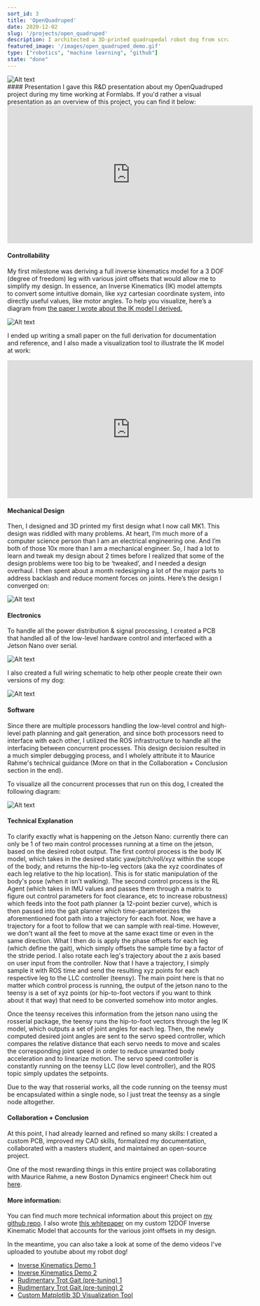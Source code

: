 ```yaml
---
sort_id: 3
title: 'OpenQuadruped'
date: 2020-12-02
slug: '/projects/open_quadruped'
description: I architected a 3D-printed quadrupedal robot dog from scratch.
featured_image: '/images/open_quadruped_demo.gif'
type: ["robotics", "machine learning", "github"]
state: "done"
---
```

<div style={{ display: "flex", justifyContent: "center", alignItems: "center"}}>
<img src="/images/open_quadruped_demo.gif" alt="Alt text" title="Image Title" style={{ width: "300px" }}/>
</div>
#### Presentation
I gave this R&D presentation about my OpenQuadruped project during my time working at Formlabs. If you'd rather a visual presentation as an overview of this project, you can find it below:

<div style={{ display: "flex", justifyContent: "center", alignItems: "center"}}>
	<iframe width="560" height="315" src="https://www.youtube.com/embed/K3KR-O-sAyI" frameborder="0" allow="accelerometer; autoplay; clipboard-write; encrypted-media; gyroscope; picture-in-picture" allowfullscreen></iframe>
</div>


#### Controllability
My first milestone was deriving a full inverse kinematics model for a 3 DOF (degree of freedom) leg with various joint offsets that would allow me to simplify my design. In essence, an Inverse Kinematics (IK) model attempts to convert some intuitive domain, like xyz cartesian coordinate system, into directly useful values, like motor angles. To help you visualize, here’s a diagram from [the paper I wrote about the IK model I derived.](https://www.adhamelarabawy.com/images/IK_Model.pdf)

<div style={{ display: "flex", justifyContent: "center", alignItems: "center"}}>
<img src="/images/ik_demo.png" alt="Alt text" title="Image Title" style={{ width: "200px" }}/>
</div>

I ended up writing a small paper on the full derivation for documentation and reference, and I also made a visualization tool to illustrate the IK model at work:


<div style={{ display: "flex", justifyContent: "center", alignItems: "center"}}>
	<iframe width="560" height="315" src="https://www.youtube.com/embed/LBjqJVEXwhM" frameborder="0" allow="accelerometer; autoplay; clipboard-write; encrypted-media; gyroscope; picture-in-picture" allowfullscreen></iframe>
</div>


#### Mechanical Design
Then, I designed and 3D printed my first design what I now call MK1. This design was riddled with many problems. At heart, I’m much more of a computer science person than I am an electrical engineering one. And I’m both of those 10x more than I am a mechanical engineer. So, I had a lot to learn and tweak my design about 2 times before I realized that some of the design problems were too big to be ‘tweaked’, and I needed a design overhaul. I then spent about a month redesigning a lot of the major parts to address backlash and reduce moment forces on joints. Here’s the design I converged on:

<div style={{ display: "flex", justifyContent: "center", alignItems: "center"}}>
<img src="/images/OQ_SideView.png" alt="Alt text" title="Image Title" style={{ width: "400px" }}/>
</div>

#### Electronics
To handle all the power distribution & signal processing, I created a PCB that handled all of the low-level hardware control and interfaced with a Jetson Nano over serial.

<div style={{ display: "flex", justifyContent: "center", alignItems: "center"}}>
<img src="/images/OQ_Electronics.png" alt="Alt text" title="Image Title" style={{ width: "300px" }}/>
</div>

I also created a full wiring schematic to help other people create their own versions of my dog:

<div style={{ display: "flex", justifyContent: "center", alignItems: "center"}}>
<img src="/images/OQ_wiring_diagram.png" alt="Alt text" title="Image Title" style={{ width: "500px" }}/>
</div>

#### Software
Since there are multiple processors handling the low-level control and high-level path planning and gait generation, and since both processors need to interface with each other, I utilized the ROS infrastructure to handle all the interfacing between concurrent processes. This design decision resulted in a much simpler debugging process, and I wholely attribute it to Maurice Rahme's technical guidance (More on that in the Collaboration + Conclusion section in the end).

To visualize all the concurrent processes that run on this dog, I created the following diagram:

<div style={{ display: "flex", justifyContent: "center", alignItems: "center"}}>
<img src="/images/OQ_node_infrastructure.png" alt="Alt text" title="Image Title" style={{ width: "600px" }}/>
</div>


#### Technical Explanation
To clarify exactly what is happening on the Jetson Nano: currently there can only be 1 of two main control processes running at a time on the jetson, based on the desired robot output. The first control process is the body IK model, which takes in the desired static yaw/pitch/roll/xyz within the scope of the body, and returns the hip-to-leg vectors (aka the xyz coordinates of each leg relative to the hip location). This is for static manipulation of the body's pose (when it isn't walking). The second control process is the RL Agent (which takes in IMU values and passes them through a matrix to figure out control parameters for foot clearance, etc to increase robustness) which feeds into the foot path planner (a 12-point bezier curve), which is then passed into the gait planner which time-parameterizes the aforementioned foot path into a trajectory for each foot. Now, we have a trajectory for a foot to follow that we can sample with real-time. However, we don't want all the feet to move at the same exact time or even in the same direction. What I then do is apply the phase offsets for each leg (which define the gait), which simply offsets the sample time by a factor of the stride period. I also rotate each leg's trajectory about the z axis based on user input from the controller. Now that I have a trajectory, I simply sample it with ROS time and send the resulting xyz points for each respective leg to the LLC controller (teensy). The main point here is that no matter which control process is running, the output of the jetson nano to the teensy is a set of xyz points (or hip-to-foot vectors if you want to think about it that way) that need to be converted somehow into motor angles.

Once the teensy receives this information from the jetson nano using the rosserial package, the teensy runs the hip-to-foot vectors through the leg IK model, which outputs a set of joint angles for each leg. Then, the newly computed desired joint angles are sent to the servo speed controller, which compares the relative distance that each servo needs to move and scales the corresponding joint speed in order to reduce unwanted body acceleration and to linearize motion. The servo speed controller is constantly running on the teensy LLC (low level controller), and the ROS topic simply updates the setpoints.

Due to the way that rosserial works, all the code running on the teensy must be encapsulated within a single node, so I just treat the teensy as a single node altogether.


#### Collaboration + Conclusion
At this point, I had already learned and refined so many skills: I created a custom PCB, improved my CAD skills, formalized my documentation, collaborated with a masters student, and maintained an open-source project.

One of the most rewarding things in this entire project was collaborating with Maurice Rahme, a new Boston Dynamics engineer! Check him out [here](https://moribots.github.io/).


#### More information:
You can find much more technical information about this project on [my github repo](https://github.com/adham-elarabawy/open-quadruped). I also wrote [this whitepaper](/images/IK_Model.pdf) on my custom 12DOF Inverse Kinematic Model that accounts for the various joint offsets in my design.

In the meantime, you can also take a look at some of the demo videos I've uploaded to youtube about my robot dog!

* [Inverse Kinematics Demo 1](https://youtu.be/fMi5kvk-6Ek)
* [Inverse Kinematics Demo 2](https://youtu.be/GEAmn419laA)
* [Rudimentary Trot Gait (pre-tuning) 1](https://youtu.be/_3zA3F-i4RU)
* [Rudimentary Trot Gait (pre-tuning) 2](https://youtu.be/O10b29GVjn4)
* [Custom Matplotlib 3D Visualization Tool](https://youtu.be/LBjqJVEXwhM)
